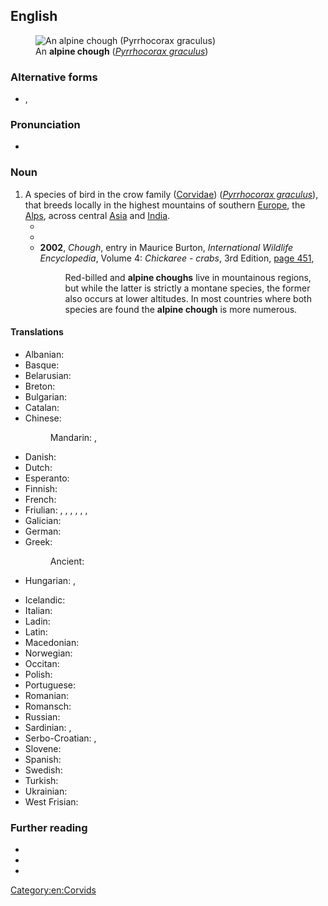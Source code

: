 ==English==
[[File:Alpine Chough.jpg|thumb|An '''alpine chough''' (''[[Pyrrhocorax graculus]]'')]]

===Alternative forms===
* {{l|en|Alpine Chough}}, {{l|en|Alpine chough}}

===Pronunciation===
* {{IPA|en|/ˈalpaɪn ˈtʃʌf/}}

===Noun===
{{en-noun}}

# A species of bird in the crow family ([[Corvidae]]) (''[[Pyrrhocorax graculus]]''), that breeds locally in the highest mountains of southern [[Europe]], the [[Alps]], across central [[Asia]] and [[India]].
#* {{quote-text|en|year=1989|author=Robert Sherlaw Johnson| title=Messiaen| page=138| url=http://books.google.com.au/books?id=NUZrNOj9vsQC&pg=PA138&dq=%22alpine+chough%22%7C%22alpine+choughs%22&hl=en&sa=X&ei=47SRUtmxD5HakgXgrIDgBQ&redir_esc=y#v=onepage&q=%22alpine%20chough%22%7C%22alpine%20choughs%22&f=false| passage=In a sense these sections form refrains to the two couplets, in which two types of material are used: birdsong, consisting of the calls and cries of the '''alpine chough''' and the raven, and passages representing the flight of the '''alpine chough''' and the flight of the golden eagle.}}
#* {{quote-text|en|year=2000|author=Lawrence W. Swan|title=Tales of the Himalaya: Adventures of a Naturalist| page=97| url=http://books.google.com.au/books?id=zneJNiSvPloC&pg=PA97&dq=%22alpine+chough%22%7C%22alpine+choughs%22&hl=en&sa=X&ei=47SRUtmxD5HakgXgrIDgBQ&redir_esc=y#v=onepage&q=%22alpine%20chough%22%7C%22alpine%20choughs%22&f=false| passage=The '''alpine chough''' was seen by Edmund Hillary on his way to the summit of Mount Everest at 28,000 feet, and I believe it is likely that the little cache of biscuits and candy placed on the summit by Tensing Norkay in May, 1953, was visited by '''alpine choughs''' on their patrols in search of human debris.}}
#* '''2002''', ''Chough'', entry in Maurice Burton, ''International Wildlife Encyclopedia'', Volume 4: ''Chickaree - crabs'', 3rd Edition, [http://books.google.com.au/books?id=BumyQJ14n8sC&pg=PA451&dq=%22alpine+chough%22%7C%22alpine+choughs%22&hl=en&sa=X&ei=47SRUtmxD5HakgXgrIDgBQ&redir_esc=y#v=onepage&q=%22alpine%20chough%22%7C%22alpine%20choughs%22&f=false page 451],
#*: Red-billed and '''alpine choughs''' live in mountainous regions, but while the latter is strictly a montane species, the former also occurs at lower altitudes. In most countries where both species are found the '''alpine chough''' is more numerous.

====Translations====
{{trans-top|''Pyrrhocorax graculus''}}
* Albanian: {{t|sq|stërqoka e malit}}
* Basque: {{t|eu|belatxinga moko hori}}
* Belarusian: {{t|be|альпійская галка|f}}
* Breton: {{t|br|kavan beg melen}}
* Bulgarian: {{t|bg|жълтоклюна гарга|f}}
* Catalan: {{t|ca|gralla de bec groc|f}}
* Chinese:
*: Mandarin: {{t|cmn|黃嘴山鴉|sc=Hani}}, {{t|cmn|黄嘴山鸦|tr=huángzuǐ shānyā|sc=Hani}}
* Danish: {{t|da|alpeallike|c}}
* Dutch: {{t|nl|alpenkauw|m}}
* Esperanto: {{t|eo|flavbeka montokorvo}}
* Finnish: {{t+|fi|alppinaakka}}
* French: {{t+|fr|chocard à bec jaune|m}}
* Friulian: {{t|fur|çorin}}, {{t|fur|çuvrin}}, {{t|fur|curnile}}, {{t|fur|curnîl}}, {{t|fur|agaçon}}, {{t|fur|mierli di mont}}, {{t|fur|corvat di mont}}
* Galician: {{t|gl|gralha de bico vermelho|f}}
* German: {{t+|de|Alpendohle|f}}
* Greek: {{t|el|κιτρινοκαλιακούδα|f}}
*: Ancient: {{t|grc|πυρροκόραξ|m}}
* Hungarian: {{t+|hu|havasi csóka}}, {{t+|hu|sárgacsőrű csóka}}
{{trans-mid}}
* Icelandic: {{t|is|fjallkorpungur}}
* Italian: {{t|it|gracchio alpino|m}}
* Ladin: {{t|lld|agacion}}
* Latin: {{t|la|Pyrrhocorax graculus|m}}
* Macedonian: {{t|mk|галка|f}}
* Norwegian: {{t|no|alpekaie}}
* Occitan: {{t|oc|gralha a bèc jaune|f}}
* Polish: {{t+|pl|wieszczek|m}}
* Portuguese: {{t|pt|gralha-alpina|f}}
* Romanian: {{t|ro|stăncuță alpină|f}}
* Romansch: {{t|rm|curnagl}}
* Russian: {{t|ru|альпи́йская га́лка|f}}
* Sardinian: {{t|sc|carroghedda de monti|f}}, {{t|sc|corroga de monte|f}}
* Serbo-Croatian: {{t|sh|жутокљуна галица|f|sc=Cyrl}}, {{t+|sh|žutokljuna galica|f}}
* Slovene: {{t|sl|planinska kavka|f}}
* Spanish: {{t|es|chova piquigualda|f}}
* Swedish: {{t+|sv|alpkaja|c}}
* Turkish: {{t+|tr|sarı gagalı dağ kargası}}
* Ukrainian: {{t|uk|галка альпiйска|f}}
* West Frisian: {{t|fy|alpenka}}
{{trans-bottom}}

===Further reading===
* {{pedialite|Alpine chough}}
* {{specieslite|Pyrrhocorax graculus|i=1}}
* {{comcatlite|Pyrrhocorax graculus|i=1}}

[[Category:en:Corvids]]